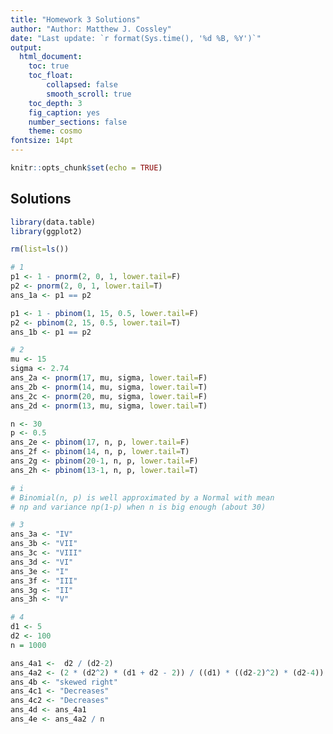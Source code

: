 ```yaml
---
title: "Homework 3 Solutions"
author: "Author: Matthew J. Cossley"
date: "Last update: `r format(Sys.time(), '%d %B, %Y')`"
output:
  html_document:
    toc: true
    toc_float:
        collapsed: false
        smooth_scroll: true
    toc_depth: 3
    fig_caption: yes
    number_sections: false
    theme: cosmo
fontsize: 14pt
---
```


```r
knitr::opts_chunk$set(echo = TRUE)
```

## Solutions

```r
library(data.table)
library(ggplot2)

rm(list=ls())

# 1
p1 <- 1 - pnorm(2, 0, 1, lower.tail=F)
p2 <- pnorm(2, 0, 1, lower.tail=T)
ans_1a <- p1 == p2

p1 <- 1 - pbinom(1, 15, 0.5, lower.tail=F)
p2 <- pbinom(2, 15, 0.5, lower.tail=T)
ans_1b <- p1 == p2

# 2
mu <- 15
sigma <- 2.74
ans_2a <- pnorm(17, mu, sigma, lower.tail=F)
ans_2b <- pnorm(14, mu, sigma, lower.tail=T)
ans_2c <- pnorm(20, mu, sigma, lower.tail=F)
ans_2d <- pnorm(13, mu, sigma, lower.tail=T)

n <- 30
p <- 0.5
ans_2e <- pbinom(17, n, p, lower.tail=F)
ans_2f <- pbinom(14, n, p, lower.tail=T)
ans_2g <- pbinom(20-1, n, p, lower.tail=F)
ans_2h <- pbinom(13-1, n, p, lower.tail=T)

# i
# Binomial(n, p) is well approximated by a Normal with mean
# np and variance np(1-p) when n is big enough (about 30)

# 3
ans_3a <- "IV"
ans_3b <- "VII"
ans_3c <- "VIII"
ans_3d <- "VI" 
ans_3e <- "I" 
ans_3f <- "III" 
ans_3g <- "II" 
ans_3h <- "V" 

# 4
d1 <- 5
d2 <- 100
n = 1000

ans_4a1 <-  d2 / (d2-2)
ans_4a2 <- (2 * (d2^2) * (d1 + d2 - 2)) / ((d1) * ((d2-2)^2) * (d2-4))
ans_4b <- "skewed right"
ans_4c1 <- "Decreases"
ans_4c2 <- "Decreases"
ans_4d <- ans_4a1
ans_4e <- ans_4a2 / n
```

